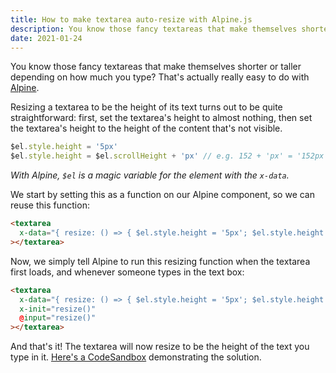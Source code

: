 ---
title: How to make textarea auto-resize with Alpine.js
description: You know those fancy textareas that make themselves shorter or taller depending on how much you type? That's actually really easy to do with Alpine.
date: 2021-01-24
---

You know those fancy textareas that make themselves shorter or taller depending on how much you type? That's actually really easy to do with [Alpine](https://github.com/alpinejs/alpine).

Resizing a textarea to be the height of its text turns out to be quite straightforward: first, set the textarea's height to almost nothing, then set the textarea's height to the height of the content that's not visible.

```javascript
$el.style.height = '5px'
$el.style.height = $el.scrollHeight + 'px' // e.g. 152 + 'px' = '152px'
```

_With Alpine, `$el` is a magic variable for the element with the `x-data`._

We start by setting this as a function on our Alpine component, so we can reuse this function:

```html
<textarea
  x-data="{ resize: () => { $el.style.height = '5px'; $el.style.height = $el.scrollHeight + 'px' } }"
></textarea>
```

Now, we simply tell Alpine to run this resizing function when the textarea first loads, and whenever someone types in the text box:

```html
<textarea
  x-data="{ resize: () => { $el.style.height = '5px'; $el.style.height = $el.scrollHeight + 'px' } }"
  x-init="resize()"
  @input="resize()"
></textarea>
```

And that's it! The textarea will now resize to be the height of the text you type in it. [Here's a CodeSandbox](https://codesandbox.io/s/alpine-textarea-auto-resize-ivo9l?file=/index.html) demonstrating the solution.

